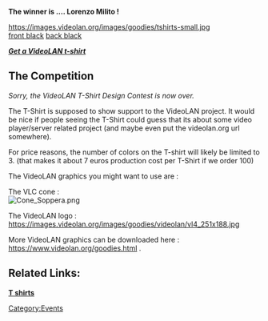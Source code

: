 {{Back to|VideoLAN Design}}
'''The winner is .... Lorenzo Milito !'''

[https://images.videolan.org/images/goodies/tshirts-big.jpg https://images.videolan.org/images/goodies/tshirts-small.jpg] <br />
[http://people.via.ecp.fr/~dionoea/videolan/t-shirts/milito/black-front.jpg front black]
[http://people.via.ecp.fr/~dionoea/videolan/t-shirts/milito/black-back.jpg back black]


'''''[https://www.videolan.org/goodies.html Get a VideoLAN t-shirt]'''''


==The Competition==

''Sorry, the VideoLAN T-Shirt Design Contest is now over.''


The T-Shirt is supposed to show support to the VideoLAN project. It would be nice if people seeing the T-Shirt could guess that its about some video player/server related project (and maybe even put the videolan.org url somewhere).

For price reasons, the number of colors on the T-shirt will likely be limited to 3. (that makes it about 7 euros production cost per T-Shirt if we order 100)

The VideoLAN graphics you might want to use are :

The VLC cone : <br/>
[[File:Cone Soppera.png|thumb|left|alt=]]
{{Clear}}


The VideoLAN logo : <br />
[https://images.videolan.org/images/goodies/videolan/vl4_2872x2154.jpg https://images.videolan.org/images/goodies/videolan/vl4_251x188.jpg]


More VideoLAN graphics can be downloaded here : [https://www.videolan.org/goodies.html https://www.videolan.org/goodies.html] .

==Related Links:==

[http://www.finroo.com '''T shirts''']

[[Category:Events]]